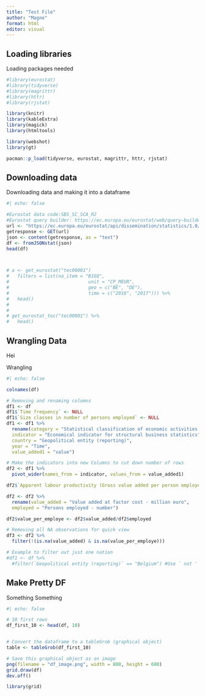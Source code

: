 ```yaml
---
title: "Test File"
author: "Magne"
format: html
editor: visual
---
```


## Loading libraries

Loading packages needed

```r
#library(eurostat)
#library(tidyverse)
#library(magrittr)
#library(httr)
#library(rjstat)

library(knitr)
library(kableExtra)
library(magick)
library(htmltools)

library(webshot)
library(gt)

pacman::p_load(tidyverse, eurostat, magrittr, httr, rjstat)

```

## Downloading data

Downloading data and making it into a dataframe

```r
#| echo: false

#Eurostat data code:SBS_SC_SCA_R2
#Eurostat query builder: https://ec.europa.eu/eurostat/web/query-builder/tool
url <- "https://ec.europa.eu/eurostat/api/dissemination/statistics/1.0/data/sbs_sc_sca_r2?format=JSON&indic_sb=V12150&indic_sb=V16110&indic_sb=V91110&size_emp=TOTAL&nace_r2=B&nace_r2=C&nace_r2=D&lang=en"
getresponse <- GET(url)
json <- content(getresponse, as = "text")
df <- fromJSONstat(json)
head(df)



# a <- get_eurostat("tec00001")
#   filters = list(na_item = "B1GQ",
#                             unit = "CP_MEUR",
#                             geo = c("BE", "DE"),
#                             time = c("2016", "2017"))) %>% 
#   head()
# 
# 
# get_eurostat_toc("tec00001") %>% 
#   head()

```

## Wrangling Data

Hei

Wrangling

```r
#| echo: false

colnames(df)

# Removing and renaming colomns
df1 <- df
df1$`Time frequency` <- NULL
df1$`Size classes in number of persons employed` <- NULL
df1 <- df1 %>% 
  rename(category = "Statistical classification of economic activities in the European Community (NACE Rev. 2)",
  indicator = "Economical indicator for structural business statistics",
  country = "Geopolitical entity (reporting)",
  year = "Time",
  value_added1 = "value")

# Make the indicators into new Columns to cut down number of rows
df2 <- df1 %>% 
  pivot_wider(names_from = indicator, values_from = value_added1)

df2$`Apparent labour productivity (Gross value added per person employed) - thousand euro` <- NULL

df2 <- df2 %>% 
  rename(value_added = "Value added at factor cost - million euro",
  employed = "Persons employed - number")

df2$value_per_employe <- df2$value_added/df2$employed

# Removing all NA observations for quick view
df3 <- df2 %>% 
  filter(!(is.na(value_added) & is.na(value_per_employe)))

# Example to filter out just one nation
#df1 <- df %>% 
  #filter(`Geopolitical entity (reporting)` == "Belgium") #Use ` not '

```

## Make Pretty DF

Something Something

```r
#| echo: false

# 10 first rows
df_first_10 <- head(df, 10)


# Convert the dataframe to a tableGrob (graphical object)
table <- tableGrob(df_first_10)

# Save this graphical object as an image
png(filename = "df_image.png", width = 800, height = 600)
grid.draw(df)
dev.off()

library(grid)
```
